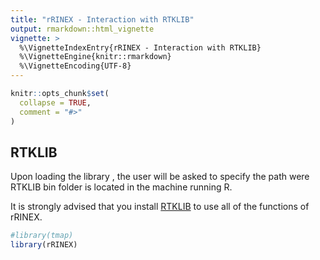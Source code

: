 ```yaml
---
title: "rRINEX - Interaction with RTKLIB"
output: rmarkdown::html_vignette
vignette: >
  %\VignetteIndexEntry{rRINEX - Interaction with RTKLIB}
  %\VignetteEngine{knitr::rmarkdown}
  %\VignetteEncoding{UTF-8}
---
```


```r
knitr::opts_chunk$set(
  collapse = TRUE,
  comment = "#>"
)
```


## RTKLIB

Upon loading the library , the user will be asked to specify the path were RTKLIB bin folder is located in the machine running R.  

It is strongly advised that you install  [RTKLIB](http://www.rtklib.com){target=_blank} to use all of the functions of rRINEX.  


```r

#library(tmap) 
library(rRINEX)
```
